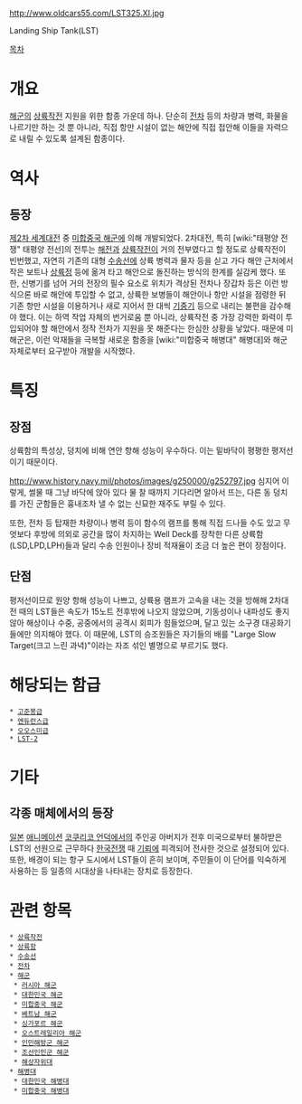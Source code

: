 http://www.oldcars55.com/LST325.XI.jpg

Landing Ship Tank(LST)

[[목차]]

= 개요 =
[[해군]]의 [[상륙작전]] 지원을 위한 함종 가운데 하나. 단순히 [[전차]] 등의 차량과 병력, 화물을 나르기만 하는 것 뿐 아니라, 직접 항만 시설이 없는 해안에 직접 접안해 이들을 자력으로 내릴 수 있도록 설계된 함종이다.

= 역사 =
== 등장 ==
[[제2차 세계대전]] 중 [[미합중국 해군]]에 의해 개발되었다. 2차대전, 특히 [wiki:"태평양 전쟁" 태평양 전선]의 전투는 [[해전]]과 [[상륙작전]]이 거의 전부였다고 할 정도로 상륙작전이 빈번했고, 자연히 기존의 대형 [[수송선]]에 상륙 병력과 물자 등을 싣고 가다 해안 근처에서 작은 보트나 [[상륙정]] 등에 옮겨 타고 해안으로 돌진하는 방식의 한계를 실감케 했다. 또한, 신병기를 넘어 거의 전장의 필수 요소로 위치가 격상된 전차나 장갑차 등은 이런 방식으론 바로 해안에 투입할 수 없고, 상륙한 보병들이 해안이나 항만 시설을 점령한 뒤 기존 항만 시설을 이용하거나 새로 지어서 한 대씩 [[기중기]] 등으로 내리는 불편을 감수해야 했다. 이는 하역 작업 자체의 번거로움 뿐 아니라, 상륙작전 중 가장 강력한 화력이 투입되어야 할 해안에서 정작 전차가 지원을 못 해준다는 한심한 상황을 낳았다. 때문에 미 해군은, 이런 악재들을 극복할 새로운 함종을 [wiki:"미합중국 해병대" 해병대]와 해군 자체로부터 요구받아 개발을 시작했다.


= 특징 =
== 장점 ==
상륙함의 특성상, 덩치에 비해 연안 항해 성능이 우수하다. 이는 밑바닥이 평평한 평저선이기 때문이다.

http://www.history.navy.mil/photos/images/g250000/g252797.jpg
심지어 이렇게, 썰물 때 그냥 바닥에 앉아 있다 물 찰 때까지 기다리면 알아서 뜨는, 다른 동 덩치를 가진 군함들은 흉내조차 낼 수 없는 신묘한 재주도 부릴 수 있다.

또한, 전차 등 탑재한 차량이나 병력 등이 함수의 램프를 통해 직접 드나들 수도 있고 무엇보다 후방에 의외로 공간을 많이 차지하는 Well Deck를 장착한 다른 상륙함(LSD,LPD,LPH)들과 달리 수송 인원이나 장비 적재율이 조금 더 높은 편이 장점이다.

== 단점 ==
평저선이므로 원양 항해 성능이 나쁘고, 상륙용 램프가 고속을 내는 것을 방해해 2차대전 때의 LST들은 속도가 15노트 전후밖에 나오지 않았으며, 기동성이나 내파성도 좋지 않아 해상이나 수중, 공중에서의 공격시 회피가 힘들었으며, 달고 있는 소구경 대공화기들에만 의지해야 했다. 이 때문에, LST의 승조원들은 자기들의 배를 "Large Slow Target(크고 느린 과녁)"이라는 자조 섞인 별명으로 부르기도 했다.


= 해당되는 함급 =
 * [[고준봉급]]
 * [[엔듀런스급]]
 * [[오오스미급]]
 * [[LST-2]]
= 기타 =
== 각종 매체에서의 등장 ==
[[일본]] [[애니메이션]] [[코쿠리코 언덕에서]]의 주인공 아버지가 전후 미국으로부터 불하받은 LST의 선원으로 근무하다 [[한국전쟁]] 때 [[기뢰]]에 피격되어 전사한 것으로 설정되어 있다. 또한, 배경이 되는 항구 도시에서 LST들이 흔히 보이며, 주민들이 이 단어를 익숙하게 사용하는 등 일종의 시대상을 나타내는 장치로 등장한다.
= 관련 항목 =
 * [[상륙작전]]
 * [[상륙함]]
 * [[수송선]]
 * [[전차]]
 * [[해군]]
  * [[러시아 해군]]
  * [[대한민국 해군]]
  * [[미합중국 해군]]
  * [[베트남 해군]]
  * [[싱가포르 해군]]
  * [[오스트레일리아 해군]]
  * [[인민해방군 해군]]
  * [[조선인민군 해군]]
  * [[해상자위대]]
 * [[해병대]]
  * [[대한민국 해병대]]
  * [[미합중국 해병대]]
